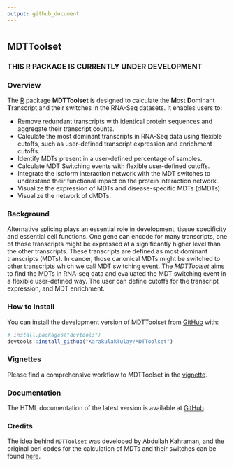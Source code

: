 ```yaml
---
output: github_document
---
```

#

## MDTToolset

### THIS R PACKAGE IS CURRENTLY UNDER DEVELOPMENT

### Overview
The [R](https://www.r-project.org) package **MDTToolset** is designed to calculate the **M**ost **D**ominant **T**ranscript
and their switches in the RNA-Seq datasets. It enables users to:

- Remove redundant transcripts with identical protein sequences and aggregate their transcript counts.
- Calculate the most dominant transcripts in RNA-Seq data using flexible cutoffs, such as user-defined transcript expression and enrichment cutoffs.
- Identify MDTs present in a user-defined percentage of samples.
- Calculate MDT Switching events with flexible user-defined cutoffs.
- Integrate the isoform interaction network with the MDT switches to understand their functional impact on the protein interaction network.
- Visualize the expression of MDTs and disease-specific MDTs (dMDTs).
- Visualize the network of dMDTs.



### Background

Alternative splicing plays an essential role in development, tissue specificity and 
essential cell functions. One gene can encode for many transcripts, one of those transcripts
might be expressed at a significantly higher level than the other transcripts. These transcripts are 
defined as most dominant transcripts (MDTs). In cancer, those canonical MDTs might be switched to 
other transcripts which we call MDT switching event. The *MDTToolset* aims to find the MDTs in RNA-seq data
and evaluated the MDT switching event in a flexible user-defined way. The user can define cutoffs for 
the transcript expression, and MDT enrichment. 


### How to Install

You can install the development version of MDTToolset from [GitHub](https://github.com/KarakulakTulay/MDTToolset) with:


``` r
# install.packages("devtools")
devtools::install_github("KarakulakTulay/MDTToolset")
```

### Vignettes

Please find a comprehensive workflow to MDTToolset in the [vignette](https://karakulaktulay.github.io/MDTToolset/articles/MDTToolset-vignette.html).


### Documentation

The HTML documentation of the latest version is available at
[GitHub](https://github.com/KarakulakTulay/MDTToolset).


### Credits

The idea behind `MDTToolset` was developed by Abdullah Kahraman, and the original 
perl codes for the calculation of MDTs and their switches can be found [here](https://github.com/abxka/CanIsoNet).



